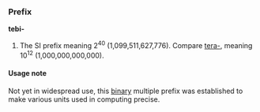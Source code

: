 ===Prefix===
'''tebi-'''

#The SI prefix meaning 2<sup>40</sup> (1,099,511,627,776). Compare [[tera-]], meaning 10<sup>12</sup> (1,000,000,000,000).

====Usage note====
Not yet in widespread use, this [[binary]] multiple prefix was established to make various units used in computing precise.
